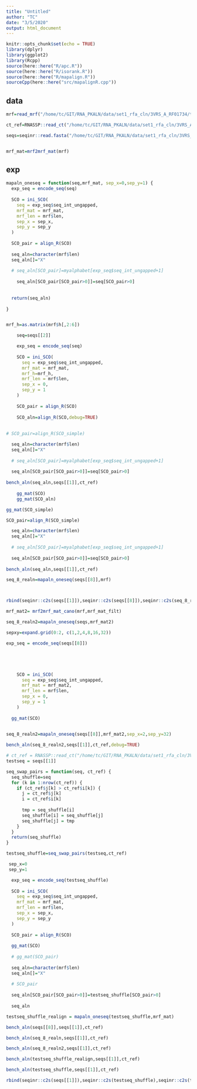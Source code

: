 ```yaml
---
title: "Untitled"
author: "TC"
date: "3/5/2020"
output: html_document
---
```


```r
knitr::opts_chunk$set(echo = TRUE)
library(dplyr)
library(ggplot2)
library(Rcpp)
source(here::here("R/apc.R"))
source(here::here("R/isorank.R"))
source(here::here("R/mapalign.R"))
sourceCpp(here::here("src/mapalignR.cpp"))
```

## data



```r

mrf=read_mrf("/home/tc/GIT/RNA_PKALN/data/set1_rfa_cln/3VRS_A_RF01734/tmp.mrf")

ct_ref=RNASSP::read_ct("/home/tc/GIT/RNA_PKALN/data/set1_rfa_cln/3VRS_A_RF01734/3VRS_A.ct")

seqs=seqinr::read.fasta("/home/tc/GIT/RNA_PKALN/data/set1_rfa_cln/3VRS_A_RF01734/tmp.ungapped.msa")


mrf_mat=mrf2mrf_mat(mrf)
```

## exp



```r

mapaln_oneseq = function(seq,mrf_mat, sep_x=0,sep_y=1) {
  exp_seq = encode_seq(seq)
  
  SCO = ini_SCO(
    seq = exp_seq$seq_int_ungapped,
    mrf_mat = mrf_mat,
    mrf_len = mrf$len,
    sep_x = sep_x,
    sep_y = sep_y
  )
  
  SCO_pair = align_R(SCO)
  
  seq_aln=character(mrf$len)
  seq_aln[]="X"
  
  # seq_aln[SCO_pair]=myalphabet[exp_seq$seq_int_ungapped+1]
  
    seq_aln[SCO_pair[SCO_pair>0]]=seq[SCO_pair>0]
  
  
  return(seq_aln)
  
}



```


```r
mrf_h=as.matrix(mrf$h[,2:6])
```


```r


    seq=seqs[[2]]

    exp_seq = encode_seq(seq)
    
    SCO = ini_SCO(
      seq = exp_seq$seq_int_ungapped,
      mrf_mat = mrf_mat, 
      mrf_h=mrf_h,
      mrf_len = mrf$len,
      sep_x = 0,
      sep_y = 1
    )
    
    SCO_pair = align_R(SCO)
    
    SCO_aln=align_R(SCO,debug=TRUE)
    
    
# SCO_pair=align_R(SCO_simple)

  seq_aln=character(mrf$len)
  seq_aln[]="X"
  
  # seq_aln[SCO_pair]=myalphabet[exp_seq$seq_int_ungapped+1]
  
  seq_aln[SCO_pair[SCO_pair>0]]=seq[SCO_pair>0]
  
bench_aln(seq_aln,seqs[[1]],ct_ref)
    
    gg_mat(SCO)
    gg_mat(SCO_aln)
```


```r
gg_mat(SCO_simple)

SCO_pair=align_R(SCO_simple)

  seq_aln=character(mrf$len)
  seq_aln[]="X"
  
  # seq_aln[SCO_pair]=myalphabet[exp_seq$seq_int_ungapped+1]
  
  seq_aln[SCO_pair[SCO_pair>0]]=seq[SCO_pair>0]
  
bench_aln(seq_aln,seqs[[1]],ct_ref)
```


```r

seq_8_realn=mapaln_oneseq(seqs[[8]],mrf)



rbind(seqinr::c2s(seqs[[1]]),seqinr::c2s(seqs[[8]]),seqinr::c2s(seq_8_realn))
```








```r
mrf_mat2= mrf2mrf_mat_cano(mrf,mrf_mat_filt)
```

```r
seq_8_realn2=mapaln_oneseq(seqs,mrf_mat2)


```

```r
sepxy=expand.grid(0:2, c(1,2,4,8,16,32))
```


```r
exp_seq = encode_seq(seqs[[8]])





    SCO = ini_SCO(
      seq = exp_seq$seq_int_ungapped,
      mrf_mat = mrf_mat2,
      mrf_len = mrf$len,
      sep_x = 0,
      sep_y = 1
    )
    
  gg_mat(SCO)
    
```


```r
seq_8_realn2=mapaln_oneseq(seqs[[8]],mrf_mat2,sep_x=2,sep_y=32)

bench_aln(seq_8_realn2,seqs[[1]],ct_ref,debug=TRUE)
```


```r
# ct_ref = RNASSP::read_ct("/home/tc/GIT/RNA_PKALN/data/set1_rfa_cln/3VRS_A_RF01734/3VRS_A.ct")
testseq = seqs[[1]]

seq_swap_pairs = function(seq, ct_ref) {
  seq_shuffle=seq
  for (k in 1:nrow(ct_ref)) {
    if (ct_ref$j[k] > ct_ref$i[k]) {
      j = ct_ref$j[k]
      i = ct_ref$i[k]
      
      tmp = seq_shuffle[i]
      seq_shuffle[i] = seq_shuffle[j]
      seq_shuffle[j] = tmp
    }
  }
  return(seq_shuffle)
}

testseq_shuffle=seq_swap_pairs(testseq,ct_ref)
```


```r
 sep_x=0
 sep_y=1

  exp_seq = encode_seq(testseq_shuffle)
  
  SCO = ini_SCO(
    seq = exp_seq$seq_int_ungapped,
    mrf_mat = mrf_mat,
    mrf_len = mrf$len,
    sep_x = sep_x,
    sep_y = sep_y
  )
  
  SCO_pair = align_R(SCO)
  
  gg_mat(SCO)
  
  # gg_mat(SCO_pair)
  
  seq_aln=character(mrf$len)
  seq_aln[]="X"
  
  # SCO_pair
  
  seq_aln[SCO_pair[SCO_pair>0]]=testseq_shuffle[SCO_pair>0]
  
  seq_aln
```


```r
testseq_shuffle_realign = mapaln_oneseq(testseq_shuffle,mrf_mat)
```



```r



bench_aln(seqs[[8]],seqs[[1]],ct_ref)

bench_aln(seq_8_realn,seqs[[1]],ct_ref)

bench_aln(seq_8_realn2,seqs[[1]],ct_ref)

bench_aln(testseq_shuffle_realign,seqs[[1]],ct_ref)

bench_aln(testseq_shuffle,seqs[[1]],ct_ref)

```

```r

rbind(seqinr::c2s(seqs[[1]]),seqinr::c2s(testseq_shuffle),seqinr::c2s(testseq_shuffle_realign))
```

